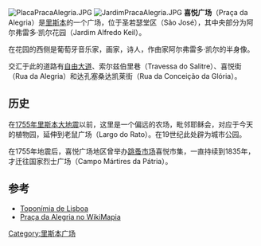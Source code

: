 [[File:PlacaPracaAlegria.JPG|right]]
[[File:JardimPracaAlegria.JPG|right]]
'''喜悦广场'''（Praça da Alegria）是[[里斯本|里斯本]]的一个广场，位于圣若瑟堂区（São José），其中央部分为阿尔弗雷多·凯尔花园（Jardim Alfredo Keil）。

在花园的西侧是葡萄牙音乐家，画家，诗人，作曲家阿尔弗雷多·凯尔的半身像。

交汇于此的道路有[[自由大道|自由大道]]、索尔兹伯里巷（Travessa do Salitre）、喜悦街（Rua da Alegria）和达孔塞桑达凯莱街（Rua da Conceição da Glória）。

==历史==
在[[1755年里斯本大地震|1755年里斯本大地震]]以前，这里是一个偏远的农场，毗邻耶稣会，对应于今天的植物园，延伸到老鼠广场（Largo do Rato）。在19世纪此处辟为城市公园。

在1755年地震后，喜悦广场地区曾举办[[跳蚤市场|跳蚤市场]]喜悦市集，一直持续到1835年，才迁往国家烈士广场（Campo Mártires da Pátria）。

==参考==
* [https://archive.is/20121205074607/http://toponimia.cm-lisboa.pt/ Toponímia de Lisboa]
* [http://WikiMapia.org/#lat=38.717892&lon=-9.1452169&z=18&l=9&m=a&v=2 Praça da Alegria no WikiMapia]{{Wayback|url=http://wikimapia.org/#lat=38.717892&lon=-9.1452169&z=18&l=9&m=a&v=2 |date=20180201220901 }}

[[Category:里斯本广场|Category:里斯本广场]]